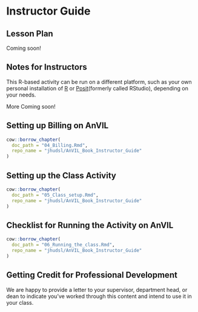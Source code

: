 # Instructor Guide {-}

## Lesson Plan  {-}

Coming soon!

## Notes for Instructors {-}

This R-based activity can be run on a different platform, such as your own personal installation of [R](https://www.r-project.org/) or [Posit](https://posit.co/)(formerly called RStudio), depending on your needs. 

More Coming soon!

## Setting up Billing on AnVIL {-}

```r
cow::borrow_chapter(
  doc_path = "04_Billing.Rmd",
  repo_name = "jhudsl/AnVIL_Book_Instructor_Guide"
)
```

## Setting up the Class Activity {-}

```r
cow::borrow_chapter(
  doc_path = "05_Class_setup.Rmd",
  repo_name = "jhudsl/AnVIL_Book_Instructor_Guide"
)
```

## Checklist for Running the Activity on AnVIL {-}

```r
cow::borrow_chapter(
  doc_path = "06_Running_the_class.Rmd",
  repo_name = "jhudsl/AnVIL_Book_Instructor_Guide"
)
```

## Getting Credit for Professional Development {-}

We are happy to provide a letter to your supervisor, department head, or dean to indicate you've worked through this content and intend to use it in your class.